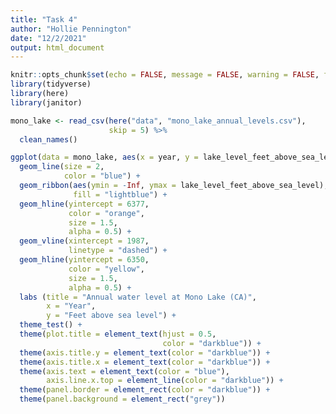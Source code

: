 ```yaml
---
title: "Task 4"
author: "Hollie Pennington"
date: "12/2/2021"
output: html_document
---
```


```r
knitr::opts_chunk$set(echo = FALSE, message = FALSE, warning = FALSE, fig.align = "center")
library(tidyverse)
library(here)
library(janitor)
```

```r
mono_lake <- read_csv(here("data", "mono_lake_annual_levels.csv"), 
                      skip = 5) %>% 
  clean_names()
```

```r
ggplot(data = mono_lake, aes(x = year, y = lake_level_feet_above_sea_level )) + 
  geom_line(size = 2, 
            color = "blue") + 
  geom_ribbon(aes(ymin = -Inf, ymax = lake_level_feet_above_sea_level), 
              fill = "lightblue") +
  geom_hline(yintercept = 6377,
             color = "orange", 
             size = 1.5,
             alpha = 0.5) + 
  geom_vline(xintercept = 1987, 
             linetype = "dashed") +
  geom_hline(yintercept = 6350, 
             color = "yellow", 
             size = 1.5, 
             alpha = 0.5) +
  labs (title = "Annual water level at Mono Lake (CA)", 
        x = "Year", 
        y = "Feet above sea level") + 
  theme_test() + 
  theme(plot.title = element_text(hjust = 0.5, 
                                  color = "darkblue")) + 
  theme(axis.title.y = element_text(color = "darkblue")) + 
  theme(axis.title.x = element_text(color = "darkblue")) + 
  theme(axis.text = element_text(color = "blue"), 
        axis.line.x.top = element_line(color = "darkblue")) + 
  theme(panel.border = element_rect(color = "darkblue")) + 
  theme(panel.background = element_rect("grey"))
```




